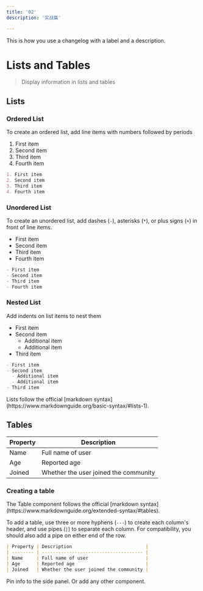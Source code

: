 ```yaml
---
title: '02'
description: '实战篇'

---
```


<Update label="2024-10-12" description="v0.1.1">
  This is how you use a changelog with a label 
  and a description.
</Update>


# Lists and Tables

> Display information in lists and tables

## Lists

### Ordered List

To create an ordered list, add line items with numbers followed by periods

1. First item
2. Second item
3. Third item
4. Fourth item

```md
1. First item
2. Second item
3. Third item
4. Fourth item
```

### Unordered List

To create an unordered list, add dashes (`-`), asterisks (`*`), or plus signs (`+`) in front of line items.

* First item
* Second item
* Third item
* Fourth item

```md
- First item
- Second item
- Third item
- Fourth item
```

### Nested List

Add indents on list items to nest them

* First item
* Second item
  * Additional item
  * Additional item
* Third item

```md
- First item
- Second item
  - Additional item
  - Additional item
- Third item
```


<Tip>
  Lists follow the official [markdown syntax](https://www.markdownguide.org/basic-syntax/#lists-1).
</Tip>

## Tables

| Property | Description                           |
| -------- | ------------------------------------- |
| Name     | Full name of user                     |
| Age      | Reported age                          |
| Joined   | Whether the user joined the community |

### Creating a table

<Tip>
  The Table component follows the official [markdown syntax](https://www.markdownguide.org/extended-syntax/#tables).
</Tip>

To add a table, use three or more hyphens (`---`) to create each column's header, and use pipes (`|`) to separate each column. For compatibility, you should also add a pipe on either end of the row.

```md
| Property | Description                           |
| -------- | ------------------------------------- |
| Name     | Full name of user                     |
| Age      | Reported age                          |
| Joined   | Whether the user joined the community |
```
<Panel>
  <Info>Pin info to the side panel. Or add any other component.</Info>
</Panel>